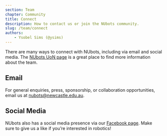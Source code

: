 ```yaml
---
section: Team
chapter: Community
title: Connect
description: How to contact us or join the NUbots community.
slug: /team/connect
authors:
    - Ysobel Sims (@ysims)
---
```


There are many ways to connect with NUbots, including via email and social media. The [NUbots UoN page](https://www.newcastle.edu.au/research/centre/newcastle-robotics-laboratory/nubots) is a great place to find more information about the team.

## Email

For general enquiries, press, sponsorship, or collaboration opportunities, email us at [nubots@newcastle.edu.au](nubots@newcastle.edu.au).

## Social Media

NUbots also has a social media presence via our [Facebook page](https://www.facebook.com/NubotsRobotics/). Make sure to give us a like if you’re interested in robotics!
